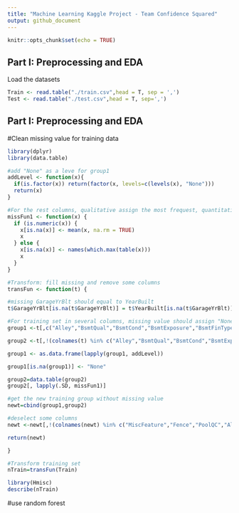 ---
title: "Machine Learning Kaggle Project - Team Confidence Squared"
output: github_document
---

```{r setup, include=FALSE}
knitr::opts_chunk$set(echo = TRUE)
```

## Part I: Preprocessing and EDA
Load the datasets


```{r, echo=FALSE}
Train <- read.table("./train.csv",head = T, sep = ',')
Test <- read.table("./test.csv",head = T, sep=',')
```
## Part I: Preprocessing and EDA

#Clean missing value for training data
```{r}
library(dplyr)
library(data.table)

#add "None" as a leve for group1
addLevel <- function(x){
  if(is.factor(x)) return(factor(x, levels=c(levels(x), "None")))
  return(x)
}

#For the rest columns, qualitative assign the most frequest, quantitative assign mean
missFun1 <- function(x) {
  if (is.numeric(x)) {
    x[is.na(x)] <- mean(x, na.rm = TRUE)
    x
  } else {
    x[is.na(x)] <- names(which.max(table(x)))
    x
  }
}

#Transform: fill missing and remove some columns
transFun <- function(t) {

#missing GarageYrBlt should equal to YearBuilt
t$GarageYrBlt[is.na(t$GarageYrBlt)] = t$YearBuilt[is.na(t$GarageYrBlt)]

#For training set in several columns, missing value should assign "None" value as a category, using myFun1
group1 <-t[,c("Alley","BsmtQual","BsmtCond","BsmtExposure","BsmtFinType1","BsmtFinType2","FireplaceQu","GarageType","GarageFinish","GarageQual","GarageCond","PoolQC","Fence","MiscFeature")]

group2 <-t[,!(colnames(t) %in% c("Alley","BsmtQual","BsmtCond","BsmtExposure","BsmtFinType1","BsmtFinType2","FireplaceQu","GarageType","GarageFinish","GarageQual","GarageCond","PoolQC","Fence","MiscFeature"))]

group1 <- as.data.frame(lapply(group1, addLevel))

group1[is.na(group1)] <- "None"

group2=data.table(group2)
group2[, lapply(.SD, missFun1)]

#get the new training group without missing value
newt=cbind(group1,group2)

#deselect some columns
newt <-newt[,!(colnames(newt) %in% c("MiscFeature","Fence","PoolQC","Alley","Street","Utilities","Condition2","RoofMatl","ID","PoolArea"))]

return(newt)

}

#Transform training set
nTrain=transFun(Train)


```


```{r}
library(Hmisc)
describe(nTrain)

```
#use random forest
```{r}

```

